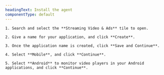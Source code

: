 ```yaml
---
headingText: Install the agent
componentType: default
---
```


    1. Search and select the **Streaming Video & Ads** tile to open.

    2. Give a name for your application, and click **Create**. 
    
    3. Once the application name is created, click **Save and Continue**.

    4. Select **Mobile**, and click **Continue**.

    5. Select **Android** to monitor video players in your Android applications, and click **Continue**.